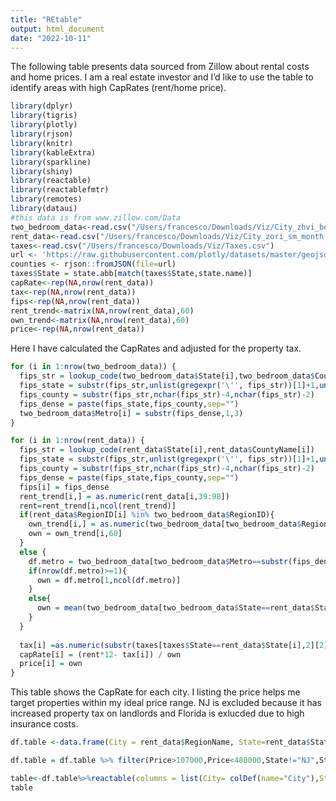 ```yaml
---
title: "REtable"
output: html_document
date: "2022-10-11"
---
```


The following table presents data sourced from Zillow about rental costs and home prices. 
I am a real estate investor and I'd like to use the table to identify areas with high CapRates (rent/home price).




```r
library(dplyr)
library(tigris)
library(plotly)
library(rjson)
library(knitr)
library(kableExtra)
library(sparkline)
library(shiny)
library(reactable)
library(reactablefmtr)
library(remotes)
library(dataui)
#this data is from www.zillow.com/Data
two_bedroom_data<-read.csv("/Users/francesco/Downloads/Viz/City_zhvi_bdrmcnt_2_uc_sfrcondo_tier_0.33_0.67_sm_sa_month.csv")
rent_data<-read.csv("/Users/francesco/Downloads/Viz/City_zori_sm_month.csv")
taxes<-read.csv("/Users/francesco/Downloads/Viz/Taxes.csv")
url <- 'https://raw.githubusercontent.com/plotly/datasets/master/geojson-counties-fips.json'
counties <- rjson::fromJSON(file=url)
taxes$State = state.abb[match(taxes$State,state.name)]
capRate<-rep(NA,nrow(rent_data))
tax<-rep(NA,nrow(rent_data))
fips<-rep(NA,nrow(rent_data))
rent_trend<-matrix(NA,nrow(rent_data),60)
own_trend<-matrix(NA,nrow(rent_data),60)
price<-rep(NA,nrow(rent_data))

```
Here I have calculated the CapRates and adjusted for the property tax. 
```r
for (i in 1:nrow(two_bedroom_data)) {
  fips_str = lookup_code(two_bedroom_data$State[i],two_bedroom_data$CountyName[i])
  fips_state = substr(fips_str,unlist(gregexpr('\'', fips_str))[1]+1,unlist(gregexpr('\'', fips_str))[2]-1)
  fips_county = substr(fips_str,nchar(fips_str)-4,nchar(fips_str)-2)
  fips_dense = paste(fips_state,fips_county,sep="")
  two_bedroom_data$Metro[i] = substr(fips_dense,1,3)
}

for (i in 1:nrow(rent_data)) {
  fips_str = lookup_code(rent_data$State[i],rent_data$CountyName[i])
  fips_state = substr(fips_str,unlist(gregexpr('\'', fips_str))[1]+1,unlist(gregexpr('\'', fips_str))[2]-1)
  fips_county = substr(fips_str,nchar(fips_str)-4,nchar(fips_str)-2)
  fips_dense = paste(fips_state,fips_county,sep="")
  fips[i] = fips_dense
  rent_trend[i,] = as.numeric(rent_data[i,39:98])
  rent=rent_trend[i,ncol(rent_trend)]
  if(rent_data$RegionID[i] %in% two_bedroom_data$RegionID){
    own_trend[i,] = as.numeric(two_bedroom_data[two_bedroom_data$RegionID==rent_data$RegionID[i],221:280])
    own = own_trend[i,60]
  }
  else {
    df.metro = two_bedroom_data[two_bedroom_data$Metro==substr(fips_dense,1,3),]
    if(nrow(df.metro)>=1){
      own = df.metro[1,ncol(df.metro)]
    }
    else{
      own = mean(two_bedroom_data[two_bedroom_data$State==rent_data$State[i],ncol(two_bedroom_data)])
    }
  }
  
  tax[i] =as.numeric(substr(taxes[taxes$State==rent_data$State[i],2][2],1,4))/100*own
  capRate[i] = (rent*12- tax[i]) / own 
  price[i] = own
}
```

This table shows the CapRate for each city. I listing the price helps me target properties within my ideal price range. NJ is excluded because it has increased property tax on landlords and Florida is exlucded due to high insurance costs.
```r
df.table <-data.frame(City = rent_data$RegionName, State=rent_data$State,Price=price,CapRate=capRate,Tax=tax) 

df.table = df.table %>% filter(Price>107000,Price<480000,State!="NJ",State!="FL",CapRate>.09)

table<-df.table%>%reactable(columns = list(City= colDef(name="City"),State=colDef(name="State"),CapRate=colDef(name = "CapRate",format=colFormat(digits=2)),Tax=colDef(name = "Property Tax",format=colFormat(digits = 0))),defaultSorted = "CapRate",defaultSortOrder = "desc") 
table
```



